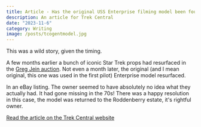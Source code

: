```yaml
---
title: Article - Has the original USS Enterprise filming model been found?
description: An article for Trek Central
date: "2023-11-6"
category: Writing
image: /posts/tcogentmodel.jpg
---
```


This was a wild story, given the timing. 

A few months earlier a bunch of iconic Star Trek props had resurfaced in the [Greg Jein auction](https://entertainment.ha.com/c/search/results.zx?dept=2182&sold_status=1526&archive_state=5327&mode=archive&auction_name=7278&auction_year=2023&ic4=GalleryView-AuctionNo-051517). Not even a month later, the original (and I mean original, this one was used in the first pilot) Enterprise model resurfaced.

In an eBay listing. The owner seemed to have absolutely no idea what they actually had. It had gone missing in the 70s! There was a happy resolution in this case, the model was returned to the Roddenberry estate, it's rightful owner. 

[Read the article on the Trek Central website](https://trekcentral.net/has-the-original-uss-enterprise-filming-model-been-found/)

